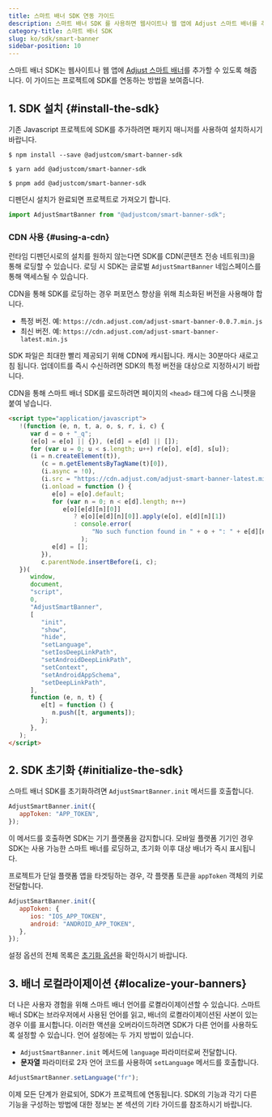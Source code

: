 ```yaml
---
title: 스마트 배너 SDK 연동 가이드
description: 스마트 배너 SDK 를 사용하면 웹사이트나 웹 앱에 Adjust 스마트 배너를 추가할 수 있습니다.
category-title: 스마트 배너 SDK
slug: ko/sdk/smart-banner
sidebar-position: 10
---
```


스마트 배너 SDK는 웹사이트나 웹 앱에 [Adjust 스마트 배너](https://www.adjust.com/glossary/smart-banners/)를 추가할 수 있도록 해줍니다. 이 가이드는 프로젝트에 SDK를 연동하는 방법을 보여줍니다.

## 1\. SDK 설치 {#install-the-sdk}

기존 Javascript 프로젝트에 SDK를 추가하려면 패키지 매니저를 사용하여 설치하시기 바랍니다.

<Tabs>
<Tab title="npm">

```console
$ npm install --save @adjustcom/smart-banner-sdk
```

</Tab>
<Tab title="Yarn">

```console
$ yarn add @adjustcom/smart-banner-sdk
```

</Tab>
<Tab title="pnpm">

```console
$ pnpm add @adjustcom/smart-banner-sdk
```

</Tab>
</Tabs>

디펜던시 설치가 완료되면 프로젝트로 가져오기 합니다.

```js
import AdjustSmartBanner from "@adjustcom/smart-banner-sdk";
```

### CDN 사용 {#using-a-cdn}

런타임 디펜던시로의 설치를 원하지 않는다면 SDK를 CDN\(콘텐츠 전송 네트워크\)을 통해 로딩할 수 있습니다. 로딩 시 SDK는 글로벌 `AdjustSmartBanner` 네임스페이스를 통해 액세스될 수 있습니다.

CDN을 통해 SDK를 로딩하는 경우 퍼포먼스 향상을 위해 최소화된 버전을 사용해야 합니다.

-  특정 버전. 예: `https://cdn.adjust.com/adjust-smart-banner-0.0.7.min.js`
-  최신 버전. 예: `https://cdn.adjust.com/adjust-smart-banner-latest.min.js`

SDK 파일은 최대한 빨리 제공되기 위해 CDN에 캐시됩니다. 캐시는 30분마다 새로고침 됩니다. 업데이트를 즉시 수신하려면 SDK의 특정 버전을 대상으로 지정하시기 바랍니다.

CDN을 통해 스마트 배너 SDK를 로드하려면 페이지의 `<head>` 태그에 다음 스니펫을 붙여 넣습니다.

```html
<script type="application/javascript">
   !(function (e, n, t, a, o, s, r, i, c) {
      var d = o + "_q";
      (e[o] = e[o] || {}), (e[d] = e[d] || []);
      for (var u = 0; u < s.length; u++) r(e[o], e[d], s[u]);
      (i = n.createElement(t)),
         (c = n.getElementsByTagName(t)[0]),
         (i.async = !0),
         (i.src = "https://cdn.adjust.com/adjust-smart-banner-latest.min.js"),
         (i.onload = function () {
            e[o] = e[o].default;
            for (var n = 0; n < e[d].length; n++)
               e[o][e[d][n][0]]
                  ? e[o][e[d][n][0]].apply(e[o], e[d][n][1])
                  : console.error(
                       "No such function found in " + o + ": " + e[d][n][0],
                    );
            e[d] = [];
         }),
         c.parentNode.insertBefore(i, c);
   })(
      window,
      document,
      "script",
      0,
      "AdjustSmartBanner",
      [
         "init",
         "show",
         "hide",
         "setLanguage",
         "setIosDeepLinkPath",
         "setAndroidDeepLinkPath",
         "setContext",
         "setAndroidAppSchema",
         "setDeepLinkPath",
      ],
      function (e, n, t) {
         e[t] = function () {
            n.push([t, arguments]);
         };
      },
   );
</script>
```

## 2\. SDK 초기화 {#initialize-the-sdk}

스마트 배너 SDK를 초기화하려면 `AdjustSmartBanner.init` 메서드를 호출합니다.

```js
AdjustSmartBanner.init({
   appToken: "APP_TOKEN",
});
```

이 메서드를 호출하면 SDK는 기기 플랫폼을 감지합니다. 모바일 플랫폼 기기인 경우 SDK는 사용 가능한 스마트 배너를 로딩하고, 초기화 이후 대상 배너가 즉시 표시됩니다.

프로젝트가 단일 플랫폼 앱을 타겟팅하는 경우, 각 플랫폼 토큰을 `appToken` 객체의 키로 전달합니다.

```js
AdjustSmartBanner.init({
   appToken: {
      ios: "IOS_APP_TOKEN",
      android: "ANDROID_APP_TOKEN",
   },
});
```

<Callout type="note">

설정 옵션의 전체 목록은 [초기화 옵션](/ko/sdk/smart-banner/init-options)을 확인하시기 바랍니다.

</Callout>

## 3\. 배너 로컬라이제이션 {#localize-your-banners}

더 나은 사용자 경험을 위해 스마트 배너 언어를 로켤라이제이션할 수 있습니다. 스마트 배너 SDK는 브라우저에서 사용된 언어를 읽고, 배너의 로켤라이제이션된 사본이 있는 경우 이를 표시합니다. 이러한 액션을 오버라이드하려면 SDK가 다른 언어를 사용하도록 설정할 수 있습니다. 언어 설정에는 두 가지 방법이 있습니다.

-  `AdjustSmartBanner.init` 메서드에 `language` 파라미터로써 전달합니다.
-  **문자열** 파라미터로 2자 언어 코드를 사용하여 `setLanguage` 메서드를 호출합니다.

```js
AdjustSmartBanner.setLanguage("fr");
```

이제 모든 단계가 완료되어, SDK가 프로젝트에 연동됩니다. SDK의 기능과 각기 다른 기능을 구성하는 방법에 대한 정보는 본 섹션의 기타 가이드를 참조하시기 바랍니다.
